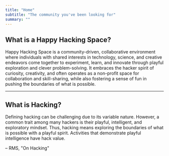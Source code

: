 ```yaml
---
title: "Home"
subtitle: "The community you've been looking for"
summary: ""
---
```


## What is a Happy Hacking Space?

Happy Hacking Space is a community-driven, collaborative environment where individuals with shared interests in technology, science, and creative endeavors come together to experiment, learn, and innovate through playful exploration and clever problem-solving. It embraces the hacker spirit of curiosity, creativity, and often operates as a non-profit space for collaboration and skill-sharing, while also fostering a sense of fun in pushing the boundaries of what is possible.

---

## What is Hacking?

Defining hacking can be challenging due to its variable nature. However, a common trait among many hackers is their playful, intelligent, and exploratory mindset. Thus, hacking means exploring the boundaries of what is possible with a playful spirit. Activities that demonstrate playful intelligence have hack value.

– RMS, "On Hacking"
